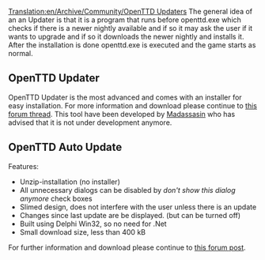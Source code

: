 [[Translation:en/Archive/Community/OpenTTD Updaters]]
The general idea of an an Updater is that it is a program that runs before openttd.exe which checks if there is a newer nightly available and if so it may ask the user if it wants to upgrade and if so it downloads the newer nightly and installs it. After the installation is done openttd.exe is executed and the game starts as normal. 

== OpenTTD Updater ==
OpenTTD Updater is the most advanced and comes with an installer for easy installation. For more information and download please continue to [http://www.tt-forums.net/viewtopic.php?p=608777#p608777 this forum thread]. This tool have been developed by [http://www.tt-forums.net/memberlist.php?mode=viewprofile&u=15409 Madassasin] who has advised that it is not under development anymore.

== OpenTTD Auto Update ==
Features:
* Unzip-installation (no installer)
* All unnecessary dialogs can be disabled by ''don't show this dialog anymore'' check boxes
* Slimed design, does not interfere with the user unless there is an update
* Changes since last update are be displayed. (but can be turned off)
* Built using Delphi Win32, so no need for .Net
* Small download size, less than 400 kB

For further information and download please continue to [http://www.tt-forums.net/viewtopic.php?p=607653#p607653 this forum post].